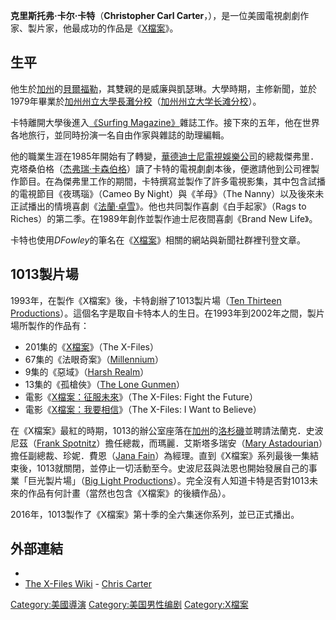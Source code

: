 {{Link style|time=2015-12-13T12:33:19+00:00}}
{{Infobox Celebrity
| name        = 克里斯·卡特
| image       = SpotnitzandCarter-cropped.jpg
| caption     = 
| birth_date  = {{bda|1956|10|13}}
| birth_place = [[美國|美國]][[加州|加州]][[贝尔弗劳尔_(加利福尼亚州)|貝爾福勒]]
| death_date  = 
| death_place = 
| occupation  = 作家，導演，制片人
| salary      = 
| networth    = 
| spouse      =
| website     =
| footnotes   = 
}}

'''克里斯托弗·卡尔·卡特'''（'''Christopher Carl Carter '''，{{bd|1956年|10月13日|catIdx=C}}），是一位美國電視劇劇作家、製片家，他最成功的作品是《[[X檔案|X檔案]]》。

== 生平 ==
他生於[[加州|加州]]的[[貝爾福勒|貝爾福勒]]，其雙親的是威廉與凱瑟琳。大學時期，主修新聞，並於1979年畢業於[[加州州立大學長灘分校|加州州立大學長灘分校]]（[[加州州立大学长滩分校|加州州立大学长滩分校]]）。{{fact|他的兄弟[[凱格·卡特|凱格·卡特]]（W. Craig Carter）是[[麻省理工學院|麻省理工學院]]物料科學與工程系的教授。}}

卡特離開大學後進入[[:en:Surfing|《Surfing Magazine》]]雜誌工作。接下來的五年，他在世界各地旅行，並同時扮演一名自由作家與雜誌的助理編輯。

他的職業生涯在1985年開始有了轉變，[[华特迪士尼公司|華德迪士尼電視娛樂公司]]的總裁傑弗里．克塔桑伯格（[[杰弗瑞·卡森伯格|杰弗瑞·卡森伯格]]）讀了卡特的電視劇劇本後，便邀請他到公司裡製作節目。在為傑弗里工作的期間，卡特撰寫並製作了許多電視影集，其中包含試播的電視節目《夜瑪瑙》（Cameo By Night）與《羊母》（The Nanny）以及後來未正試播出的情境喜劇《[[法蘭·卓雪|法蘭·卓雪]]》。他也共同製作喜劇《白手起家》（Rags to Riches）的第二季。在1989年創作並製作迪士尼夜間喜劇《Brand New Life》。

卡特也使用''DFowley''的筆名在《[[X檔案|X檔案]]》相關的網站與新聞社群裡刊登文章。

== 1013製片場 ==
1993年，在製作《X檔案》後，卡特創辦了1013製片場（[[:en:Ten_Thirteen_Productions|Ten Thirteen Productions]]）。這個名字是取自卡特本人的生日。在1993年到2002年之間，製片場所製作的作品有：

* 201集的《[[X檔案|X檔案]]》（The X-Files）
* 67集的《法眼奇案》（[[:en:Millennium_(TV_series)|Millennium]]）
* 9集的《惡域》（[[:en:Harsh_Realm|Harsh Realm]]）
* 13集的《孤槍俠》（[[The_Lone_Gunmen_(TV_Series)|The Lone Gunmen]]）
* 電影《[[X檔案：征服未來|X檔案：征服未來]]》（The X-Files: Fight the Future）
* 電影《[[X檔案：我要相信|X檔案：我要相信]]》（The X-Files: I Want to Believe）
在《X檔案》最紅的時期，1013的辦公室座落在[[加州|加州]]的[[洛杉磯|洛杉磯]]並聘請法蘭克．史波尼茲（[[:en:Frank_Spotnitz|Frank Spotnitz]]）擔任總裁，而瑪麗．艾斯塔多瑞安（[[:en:Mary_Astadourian|Mary Astadourian]]）擔任副總裁、珍妮．費恩（[[:en:Jana_Fain|Jana Fain]]）為經理。直到《X檔案》系列最後一集結束後，1013就關閉，並停止一切活動至今。史波尼茲與法恩也開始發展自己的事業「巨光製片場」（[[:en:Big_Light_Productions|Big Light Productions]]）。完全沒有人知道卡特是否對1013未來的作品有何計畫（當然也包含《X檔案》的後續作品）。

2016年，1013製作了《X檔案》第十季的全六集迷你系列，並已正式播出。

== 外部連結 ==
* {{imdb name|id=0004810|name=Chris Carter}}
* [[Wikicities:c:x-files|The X-Files Wiki]] - [[Wikicities:c:x-files:Chris_Carter|Chris Carter]]

{{Authority control}}
{{DEFAULTSORT:Carter, Chris}}
[[Category:美國導演|Category:美國導演]]
[[Category:美国男性编剧|Category:美国男性编剧]]
[[Category:X檔案|Category:X檔案]]